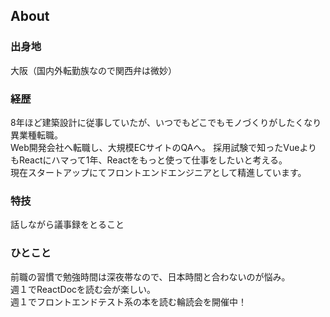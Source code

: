 ## About

### 出身地
大阪（国内外転勤族なので関西弁は微妙）

### 経歴
8年ほど建築設計に従事していたが、いつでもどこでもモノづくりがしたくなり異業種転職。<br />
Web開発会社へ転職し、大規模ECサイトのQAへ。
採用試験で知ったVueよりもReactにハマって1年、Reactをもっと使って仕事をしたいと考える。<br />
現在スタートアップにてフロントエンドエンジニアとして精進しています。

### 特技
話しながら議事録をとること

### ひとこと
前職の習慣で勉強時間は深夜帯なので、日本時間と合わないのが悩み。<br/>
週１でReactDocを読む会が楽しい。<br/>
週１でフロントエンドテスト系の本を読む輪読会を開催中！
